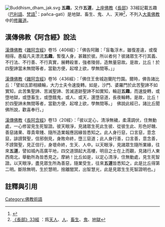 {{TheravadaBuddhism}}[[File:Buddhism_dham_jak.svg|thumb]]
{{佛教}}
'''五趣'''，又作'''五道'''，[[上座佛教|上座佛教]]《[[長部_(佛經)|長部]]》33經記載五趣（[[巴利語|巴利語]]、[[梵語|梵語]]<ref>{{cite web |author1=oxfordreference |title=pañcagati. ( T. ’gro ba lnga; C. wudao /wuqu; J. godō /goshu; K. odo /och’wi 五道/五趣) |url=https://www.oxfordreference.com/view/10.1093/acref/9780190681159.001.0001/acref-9780190681159-e-3076 |access-date=2021-07-28 |archive-date=2021-07-28 |archive-url=https://web.archive.org/web/20210728122051/https://www.oxfordreference.com/view/10.1093/acref/9780190681159.001.0001/acref-9780190681159-e-3076 |dead-url=no }}</ref>：pañca-gati）是地獄、畜生、鬼、人、天神<ref name="《長部》33經">[http://agama.buddhason.org/DN/DN33.htm 《長部》33經] {{Wayback|url=http://agama.buddhason.org/DN/DN33.htm |date=20150701163629 }}：爲[[天人|天人]]、[[人道_(佛教)|人]]、[[畜生道|畜生]]、[[饿鬼道|鬼]]、[[地獄道|地獄]]</ref>，不列入[[大乘佛教|大乘佛教]]中的[[修羅道|修羅道]]。

==漢傳佛教《阿含經》說法==
[[漢傳佛教|漢傳佛教]]《[[雜阿含經|雜阿含經]]》卷15〈406經〉：「佛告阿難：「盲龜浮木，雖復差違，或復相得。愚癡凡夫漂流'''五趣'''，暫復人身，甚難於彼。所以者何？彼諸眾生不行其義、不行法、不行善、不行真實，展轉殺害，強者陵弱，造無量惡故。是故，比丘！於四聖諦當未無間等者，當勤方便，起增上欲，學無間等。」」

[[漢傳佛教|漢傳佛教]]《[[雜阿含經|雜阿含經]]》卷16〈436經〉：「佛住王舍城迦蘭陀竹園。爾時，佛告諸比丘：「譬如五節相續輪，大力士夫令速旋轉。如是，沙門、婆羅門於此苦聖諦不如實知，此苦集聖諦、苦滅聖諦、苦滅道跡聖諦不如實知，輪迴'''五趣'''，而速旋轉，或墮地獄，或墮畜生，或墮餓鬼，或人、或天，還墮惡道，長夜輪轉。是故，比丘！於四聖諦未無間等者，當勤方便，起增上欲，學無間等。」　佛說此經已，諸比丘聞佛所說，歡喜奉行。」

[[漢傳佛教|漢傳佛教]]《[[長阿含經|長阿含經]]》卷13〈20經〉：「彼以定心，清淨無穢，柔濡調伏，住無動處，一心修習見生死智證。彼天眼淨，見諸眾生死此生彼、從彼生此、形色好醜、善惡諸果、尊貴卑賤、隨所造業報應因緣皆悉知之。此人身行惡，口言惡，意念惡，誹謗賢聖，信邪倒見，身敗命終，墮三惡道；此人身行善，口言善，意念善，不謗賢聖，見正信行，身壞命終，生天、人中。以天眼淨，見諸眾生隨所業緣，往來'''五道'''，譬如城內高廣平地，四交道頭起大高樓，明目之士在上而觀，見諸行人東西南北，舉動所為皆悉見之。摩納！比丘如是，以定心清淨，住無動處，見生死智證。以天眼淨，盡見眾生所為善惡，隨業受生，往來'''五道'''皆悉知之，此是比丘得第二明。斷除無明，生於慧明，捨離闇冥，出智慧光，此是見眾生生死智證明也。」

==註釋與引用==
{{reflist}}

[[Category:佛教術語|Category:佛教術語]]